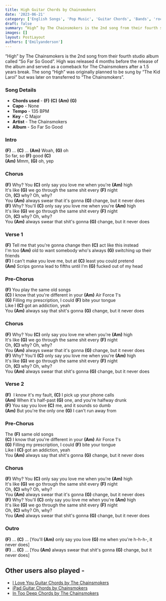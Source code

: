 ```yaml
---
title: High Guitar Chords by Chainsmokers
date: '2023-06-21'
category: ['English Songs', 'Pop Music', 'Guitar Chords', 'Bands', 'rock bands']
draft: false
summary: “High” by The Chainsmokers is the 2nd song from their fourth studio album called “So Far So Good”. High was released 4 months before the release of the album and served as a comeback for The Chainsmokers after a 1.5 years break. The song “High” was originally planned to be sung by “The Kid Laroi” but was later on transferred to “The Chainsmokers”.
images: []
layout: PostLayout
authors: ['Emilyanderson']
---
```


“High” by The Chainsmokers is the 2nd song from their fourth studio album called “So Far So Good”. High was released 4 months before the release of the album and served as a comeback for The Chainsmokers after a 1.5 years break. The song “High” was originally planned to be sung by “The Kid Laroi” but was later on transferred to “The Chainsmokers”.

### Song Details

- **Chords used** - **(F)** **(C)** **(Am)** **(G)**
- **Capo** - None
- **Tempo** - 135 BPM
- **Key** - C Major
- **Artist** - The Chainsmokers
- **Album** - So Far So Good

### Intro

**(F)** … **(C)** … **(Am)** Woah, **(G)** oh\
So far, so **(F)** good **(C)**\
**(Am)** Mmm, **(G)** oh, yep

### Chorus

**(F)** Why? You **(C)** only say you love me when you're **(Am)** high\
It's like **(G)** we go through the same shit every **(F)** night\
Oh, **(C)** why? Oh, why?\
You **(Am)** always swear that it's gonna **(G)** change, but it never does\
**(F)** Why? You'll **(C)** only say you love me when you're **(Am)** high\
It's like **(G)** we go through the same shit every **(F)** night\
Oh, **(C)** why? Oh, why?\
You **(Am)** always swear that shit's gonna **(G)** change, but it never does

### Verse 1

**(F)** Tell me that you're gonna change then **(C)** act like this instead\
I'm too **(Am)** old to want somebody who's always **(G)** switching up their friends\
**(F)** I can't make you love me, but at **(C)** least you could pretend\
**(Am)** Scrips gonna lead to fifths until I'm **(G)** fucked out of my head

### Pre-Chorus

**(F)** You play the same old songs\
**(C)** I know that you're different in your **(Am)** Air Force 1's\
**(G)** Filling my prescription, I could **(F)** bite your tongue\
Like I **(C)** got an addiction, yeah\
You **(Am)** always say that shit's gonna **(G)** change, but it never does

### Chorus

**(F)** Why? You **(C)** only say you love me when you're **(Am)** high\
It's like **(G)** we go through the same shit every **(F)** night\
Oh, **(C)** why? Oh, why?\
You **(Am)** always swear that it's gonna **(G)** change, but it never does\
**(F)** Why? You'll **(C)** only say you love me when you're **(Am)** high\
It's like **(G)** we go through the same shit every **(F)** night\
Oh, **(C)** why? Oh, why?\
You **(Am)** always swear that shit's gonna **(G)** change, but it never does

### Verse 2

**(F)**  I know it's my fault, **(C)** I pick up your phone calls\
**(Am)** When it's half-past **(G)** one, and you're halfway drunk\
**(F)** You say you love **(C)** me, and it sounds so dumb\
**(Am)** But you're the only one **(G)** I can't run away from

### Pre-Chorus

The **(F)** same old songs\
**(C)** I know that you're different in your **(Am)** Air Force 1's\
**(G)** Filling my prescription, I could **(F)** bite your tongue\
Like I **(C)** got an addiction, yeah\
You **(Am)** always say that shit's gonna **(G)** change, but it never does

### Chorus

**(F)** Why? You **(C)** only say you love me when you're **(Am)** high\
It's like **(G)** we go through the same shit every **(F)** night\
Oh, **(C)** why? Oh, why?\
You **(Am)** always swear that it's gonna **(G)** change, but it never does\
**(F)** Why? You'll **(C)** only say you love me when you're **(Am)** high\
It's like **(G)** we go through the same shit every **(F)** night\
Oh, **(C)** why? Oh, why?\
You **(Am)** always swear that shit's gonna **(G)** change, but it never does

### Outro

**(F)** … **(C)** … [You'll **(Am)** only say you love **(G)** me when you're h-h-h-, it never does]\
**(F)** … **(C)** … [You **(Am)** always swear that shit's gonna **(G)** change, but it never does]

## Other users also played -

- [I Love You Guitar Chords by The Chainsmokers](https://www.chordsco.com/chords/i-love-you-guitar-chords-by-the-chainsmokers)
- [iPad Guitar Chords by Chainsmokers](https://www.chordsco.com/chords/ipad-guitar-chords-by-chainsmokers)
- [In Too Deep Chords by The Chainsmokers](https://www.chordsco.com/chords/in-too-deep-chords-by-the-chainsmokers)
